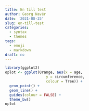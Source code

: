 ```yaml
---
title: En till test
author: Georg Navér
date: '2021-08-25'
slug: en-till-test
categories:
  - syntax
  - themes
tags:
  - emoji
  - markdown
draft: no
---
```


```r
library(ggplot2)
oplot <- ggplot(Orange, aes(x = age, 
                   y = circumference, 
                   colour = Tree)) +
  geom_point() +
  geom_line() +
  guides(colour = FALSE) +
  theme_bw()
oplot
```

